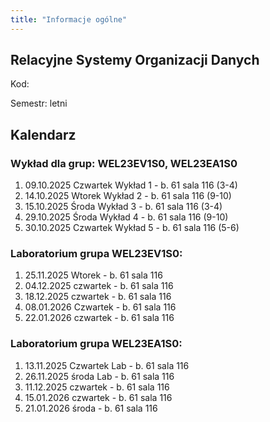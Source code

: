 ```yaml
---
title: "Informacje ogólne"
---
```


## Relacyjne Systemy Organizacji Danych

Kod: 

Semestr: letni

## Kalendarz

### Wykład dla grup: WEL23EV1S0, WEL23EA1S0

1. 09.10.2025 Czwartek Wykład 1 - b. 61 sala 116 (3-4)
2. 14.10.2025 Wtorek   Wykład 2 - b. 61 sala 116 (9-10)
3. 15.10.2025 Środa    Wykład 3 - b. 61 sala 116 (3-4)
4. 29.10.2025 Środa    Wykład 4 - b. 61 sala 116 (9-10)
5. 30.10.2025 Czwartek Wykład 5 - b. 61 sala 116 (5-6)


### Laboratorium grupa WEL23EV1S0: 



1. 25.11.2025 Wtorek - b. 61 sala 116
2. 04.12.2025 czwartek - b. 61 sala 116
3. 18.12.2025 czwartek - b. 61 sala 116
4. 08.01.2026 Czwartek - b. 61 sala 116
5. 22.01.2026 czwartek - b. 61 sala 116


### Laboratorium grupa WEL23EA1S0:

1. 13.11.2025 Czwartek Lab  - b. 61 sala 116
2. 26.11.2025 środa Lab - b. 61 sala 116
3. 11.12.2025 czwartek - b. 61 sala 116
4. 15.01.2026 czwartek - b. 61 sala 116
5. 21.01.2026 środa - b. 61 sala 116